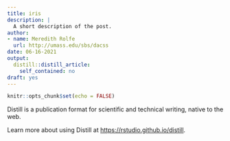 ```yaml
---
title: iris
description: |
  A short description of the post.
author:
- name: Meredith Rolfe
  url: http://umass.edu/sbs/dacss
date: 06-16-2021
output:
  distill::distill_article:
    self_contained: no
draft: yes
---
```



```r
knitr::opts_chunk$set(echo = FALSE)
```

Distill is a publication format for scientific and technical writing, native to the web.

Learn more about using Distill at <https://rstudio.github.io/distill>.


